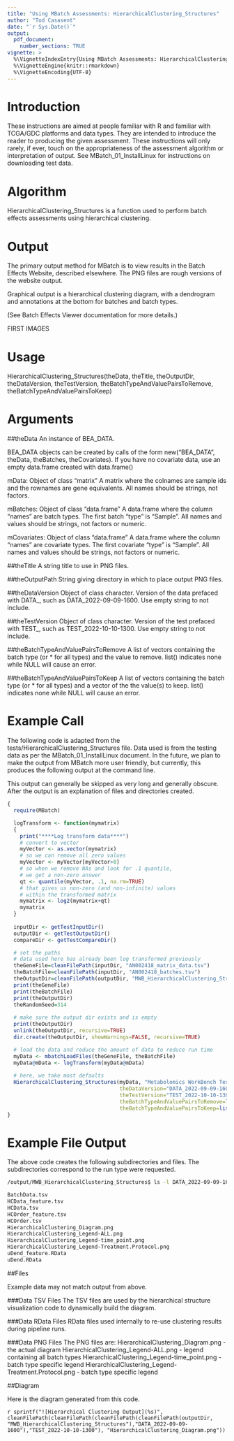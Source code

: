 ```yaml
---
title: "Using MBatch Assessments: HierarchicalClustering_Structures"
author: "Tod Casasent"
date: "`r Sys.Date()`"
output: 
  pdf_document:
    number_sections: TRUE
vignette: >
  %\VignetteIndexEntry{Using MBatch Assessments: HierarchicalClustering_Structures}
  %\VignetteEngine{knitr::rmarkdown}
  %\VignetteEncoding{UTF-8}
---
```


# Introduction

These instructions are aimed at people familiar with R and familiar with TCGA/GDC platforms and data types. They are intended to introduce the reader to producing the given assessment. These instructions will only rarely, if ever, touch on the appropriateness of the assessment algorithm or interpretation of output. See MBatch_01_InstallLinux for instructions on downloading test data.

# Algorithm

HierarchicalClustering_Structures is a function used to perform batch effects assessments using hierarchical clustering.

# Output

The primary output method for MBatch is to view results in the Batch Effects Website, described elsewhere. The PNG files are rough versions of the website output.

Graphical output is a hierarchical clustering diagram, with a dendrogram and annotations at the bottom for batches and batch types.

(See Batch Effects Viewer documentation for more details.)

FIRST IMAGES


# Usage

HierarchicalClustering_Structures(theData, theTitle, theOutputDir,
theDataVersion, theTestVersion,
theBatchTypeAndValuePairsToRemove, theBatchTypeAndValuePairsToKeep)

# Arguments

##theData
An instance of BEA_DATA.

BEA_DATA objects can be created by calls of the form new("BEA_DATA", theData, theBatches, theCovariates). If you have no covariate data, use an empty data.frame created with data.frame()

mData:
Object of class "matrix" A matrix where the colnames are sample ids and the rownames are gene equivalents. All names should be strings, not factors.

mBatches:
Object of class "data.frame" A data.frame where the column "names" are batch types. The first batch "type" is "Sample". All names and values should be strings, not factors or numeric.

mCovariates:
Object of class "data.frame" A data.frame where the column "names" 
are covariate types. The first covariate "type" is "Sample". All names 
and values should be strings, not factors or numeric.

##theTitle
A string title to use in PNG files.

##theOutputPath
String giving directory in which to place output PNG files.

##theDataVersion
Object of class character. Version of the data prefaced with DATA_, 
such as DATA_2022-09-09-1600. Use empty string to not include.

##theTestVersion
Object of class character. Version of the test prefaced with TEST_, 
such as TEST_2022-10-10-1300. Use empty string to not include.

##theBatchTypeAndValuePairsToRemove
A list of vectors containing the batch type (or * for all types)
and the value to remove. list() indicates none while NULL will cause an error.

##theBatchTypeAndValuePairsToKeep
A list of vectors containing the batch type (or * for all types)
and a vector of the the value(s) to keep. list() indicates none while NULL
will cause an error.

# Example Call

The following code is adapted from the tests/HierarchicalClustering_Structures file. Data used is from the testing data as per the MBatch_01_InstallLinux document. In the future, we plan to make the output from MBatch more user friendly, but currently, this produces the following output at the command line.

This output can generally be skipped as very long and generally obscure.
After the output is an explanation of files and directories created.

```r
{
  require(MBatch)

  logTransform <- function(mymatrix)
  {
    print("****Log transform data****")
    # convert to vector
    myVector <- as.vector(mymatrix)
    # so we can remove all zero values
    myVector <- myVector[myVector>0]
    # so when we remove NAs and look for .1 quantile,
    # we get a non-zero answer
    qt <- quantile(myVector, .1, na.rm=TRUE)
    # that gives us non-zero (and non-infinite) values
    # within the transformed matrix
    mymatrix <- log2(mymatrix+qt)
    mymatrix
  }
  
  inputDir <- getTestInputDir()
  outputDir <- getTestOutputDir()
  compareDir <- getTestCompareDir()

  # set the paths
  # data used here has already been log transformed previously
  theGeneFile=cleanFilePath(inputDir, "AN002418_matrix_data.tsv")
  theBatchFile=cleanFilePath(inputDir, "AN002418_batches.tsv")
  theOutputDir=cleanFilePath(outputDir, "MWB_HierarchicalClustering_Structures")
  print(theGeneFile)
  print(theBatchFile)
  print(theOutputDir)
  theRandomSeed=314
  
  # make sure the output dir exists and is empty
  print(theOutputDir)
  unlink(theOutputDir, recursive=TRUE)
  dir.create(theOutputDir, showWarnings=FALSE, recursive=TRUE)

  # load the data and reduce the amount of data to reduce run time
  myData <- mbatchLoadFiles(theGeneFile, theBatchFile)
  myData@mData <- logTransform(myData@mData)
  
  # here, we take most defaults
  HierarchicalClustering_Structures(myData, "Metabolomics WorkBench Test Data", theOutputDir, 
                                    theDataVersion="DATA_2022-09-09-1600", 
                                    theTestVersion="TEST_2022-10-10-1300",
                                    theBatchTypeAndValuePairsToRemove=list(),
                                    theBatchTypeAndValuePairsToKeep=list())
}
```

# Example File Output

The above code creates the following subdirectories and files. The subdirectories correspond to the run type were requested.

```bash
/output/MWB_HierarchicalClustering_Structures$ ls -l DATA_2022-09-09-1600/TEST_2022-10-10-1300/

BatchData.tsv
HCData_feature.tsv
HCData.tsv
HCOrder_feature.tsv
HCOrder.tsv
HierarchicalClustering_Diagram.png
HierarchicalClustering_Legend-ALL.png
HierarchicalClustering_Legend-time_point.png
HierarchicalClustering_Legend-Treatment.Protocol.png
uDend_feature.RData
uDend.RData
```

##Files

Example data may not match output from above.

###Data TSV Files
The TSV files are used by the hierarchical structure visualization code to dynamically build the diagram.

###Data RData Files
RData files used internally to re-use clustering results during pipeline runs.

###Data PNG Files
The PNG files are:
HierarchicalClustering_Diagram.png - the actual diagram
HierarchicalClustering_Legend-ALL.png - legend containing all batch types
HierarchicalClustering_Legend-time_point.png - batch type specific legend
HierarchicalClustering_Legend-Treatment.Protocol.png - batch type specific legend


##Diagram

Here is the diagram generated from this code.

`r sprintf("![Hierarchical Clustering Output](%s)", cleanFilePath(cleanFilePath(cleanFilePath(cleanFilePath(outputDir, "MWB_HierarchicalClustering_Structures"),"DATA_2022-09-09-1600"),"TEST_2022-10-10-1300"), "HierarchicalClustering_Diagram.png"))`
